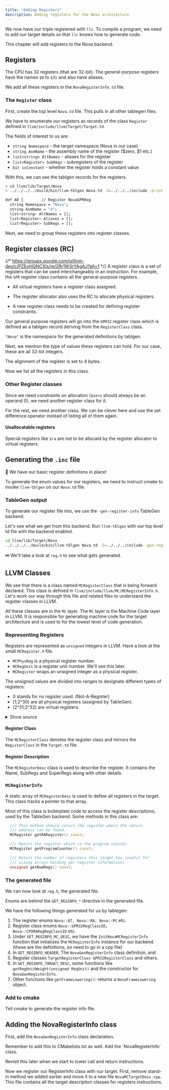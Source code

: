```yaml
---
title: "Adding Registers"
description: Adding registers for the Nova architecture.
---
```


We now have our triple registered with `llc`. To compile a program, we need
to add our target details so that `llc` knows how to generate code.

This chapter will add registers to the Nova backend.

<LinkCard href="https://www.cs.unibo.it/~solmi/teaching/arch_2002-2003/AssemblyLanguageProgDoc.pdf"
  title="Reference for the MIPS architecture"
  target="_blank"/>

## Registers
The CPU has 32 registers (that are 32-bit). The general-purpose registers have the names `$0` to `$31` and also have aliases.

We add all these registers in the `NovaRegisterInfo.td` file.

### The `Register` class
First, create the top level `Nova.td` file. This pulls in all other
tablegen files.

<CodeSnippet id="create-nova-td"/>

We have to enumerate our registers as records of the class `Register` defined in `llvm/include/llvm/Target/Target.td`.

The fields of interest to us are:
- `string Namespace` - the target namespace (Nova in our case)
- `string AsmName` - the assembly name of the register ($zero, $1 etc.)
- `list<string> AltNames` - aliases for the register
- `list<Register> SubRegs` - subregisters of the register
- `bit isConstant` - whether the register holds a constant value
<CodeSnippet id="nova-registers" collapse="11-36"/>

With this, we can see the tablgen records for the registers.

```bash title="Viewing the tablegen output" withOutput
> cd llvm/lib/Target/Nova
> ../../../../build/bin/llvm-tblgen Nova.td -I=../../../include -print-records | grep Nova

def A0 {        // Register NovaGPRReg
  string Namespace = "Nova";
  string AsmName = "4";
  list<string> AltNames = [];
  list<Register> Aliases = [];
  list<Register> SubRegs = [];
```

Next, we need to group these registers into register classes.
## Register classes (RC)
{/* https://groups.google.com/g/llvm-dev/c/PZEoHQNCXIs/m/2Rr1W3rYAgAJ?pli=1 */}
A register class is a set of registers that can be used interchangeably in an instruction. For example, the `GPR` register class contains all the general-purpose registers.

- All virtual registers have a register class assigned.

- The register allocator also uses the RC to allocate physical registers.

- A new register class needs to be created for defining register constraints.

Our general purpose registers will go into the `GPR32` register
class which is defined as a tablgen record deriving from the 
`RegisterClass` class.

<CodeSnippet id="nova-reg-class"/>

`"Nova"` is the namespace for the generated definitions by tablgen.

Next, we mention the type of values these registers can hold. 
For our case, these are all 32-bit integers.

<CodeSnippet id="nova-reg-class1"/>

The alignment of the register is set to 4 bytes.

<CodeSnippet id="nova-reg-class2"/>

Now we list all the registers in this class.

<CodeSnippet id="nova-reg-class3" beforeContext={3}/>

### Other Register classes
Since we need constraints on allocation (`$zero` should always be an operand 0),
we need another register class for it.

<CodeSnippet id="nova-rc-zero" beforeContext={3}/>

For the rest, we need another class. We can be clever here and
use the set difference operator instead of listing all of them again.

<CodeSnippet id="nova-rc-nonzero"/>

#### Unallocatable registers
Special registers like `$ra` are not to be allocatd by the register allocator to virtual registers.

<CodeSnippet id="nova-rc-unalloc"/>

## Generating the `.inc` file


🚀 We have our basic register definitions in place!

To generate the enum values for our registers, we need to instruct cmake to invoke
`llvm-tblgen` on our `Nova.td` file.

### TableGen output
To generate our register file into, we use the `-gen-register-info` TableGen backend.

<LinkCard href="https://llvm.org/docs/TableGen/BackEnds.html#registerinfo" title="Register Info TableGen backend"/>

Let's see what we get from this backend. Run `llvm-tblgen` with our top level td file 
with the backend enabled.
```bash title="Register info from td"
cd llvm/lib/Target/Nova
../../../../build/bin/llvm-tblgen Nova.td -I=../../../include -gen-register-info > reg.h

```

⏭️ We'll take a look at `reg.h` to see what gets generated.

## LLVM Classes
We see that there is a class named `MCRegisterClass` that is being forward declared. This class is defined in `llvm/include/llvm/MC/MCRegisterInfo.h`. Let's work our way through this file and related files to understand the register classes in LLVM.

All these classes are in the `MC` layer. The `MC` layer is the Machine Code layer in LLVM. It is responsible for generating machine code for the target architecture and is used to for the lowest level of code generation.

### Representing Registers
Registers are represented as `unsigned` integers in LLVM. Have a look
at the small `MCRegister.h` file.

- `MCPhysReg` is a physical register number.
- `MCRegUnit` is a register unit number. We'll see this later.
- `MCRegister` wraps an unsigned integer as a physical register.

The unsigned values are divided into ranges to designate different types of registers:

- 0 stands for no register used. (Not-A-Register)
- [1;2^30) are all physical registers (assigned by TableGen).
- [2^31;2^32) are virtual registers.

<details>
<summary>Show source</summary>
<CodeSnippet id="mc-register"/>
</details>

#### Register Class
The `MCRegisterClass` denotes the register class and mirrors the `RegisterClass` in the `Target.td` file.

#### Register Description
The `MCRegisterDesc` class is used to describe the register.
It contains the Name, SubRegs and SuperRegs along with other details.

### `MCRegisterInfo`
A static array of `MCRegisterDesc` is used to define all registers in the target.
This class tracks a pointer to that array.

Most of this class is boilerplate code to access the register descriptions,
used by the TableGen backend. Some methods in this class are:

```cpp
  /// This method should return the register where the return
  /// address can be found.
  MCRegister getRARegister() const;

  /// Return the register which is the program counter.
  MCRegister getProgramCounter() const;

  /// Return the number of registers this target has (useful for
  /// sizing arrays holding per register information)
  unsigned getNumRegs() const;
```

### The generated file
We can now look at `reg.h`, the generated file.

Enums are behind the `GET_REGINFO_*` directive in the generated file.

We have the following things generated for us by tablegen:

1. The register enums `Nova::AT, Nova::RA, Nova::PC` etc.
2. Register class enums `Nova::GPR32RegClassID, Nova::CPURARegRegClassID` etc.
3. Under `GET_REGINFO_MC_DESC`, we have the `InitNovaMCRegisterInfo` function that initializes the `MCRegisterInfo`
instance for our backend. (these are the definitions, so need to go in a cpp file)
4. In `GET_REGINFO_HEADER`, The `NovaGenRegisterInfo` class definition, and
5. Register classes `TargetRegisterClass GPR32RegisterClass` and others.
6. In `GET_REGINFO_TARGET_DESC`, some functions like `getRegUnitWeight(unsigned RegUnit)` and the constructor
for `NovaGenRegisterInfo`.
7. Other functions like `getFrameLowering()`: returns a `NovaFrameLowering` object.

### Add to cmake
Tell cmake to generate the register info file.
<CodeSnippet id='cmake-reg-info'/>

## Adding the NovaRegisterInfo class

First, add the `NovaGenRegisterInfo` class declaration.

<CodeSnippet id="reg-info1"/>
Remember to add this to CMakelists.txt as well.
<CodeSnippet id="cmake-reg-info-cpp"/>
Add the `NovaRegisterInfo` class.

<CodeSnippet id="reg-info2" beforeContext={4}/>

Revisit this later when we start to lower call and return instructions.

Now we register our RegisterInfo class with our target.
First, remove stand-in method we added earlier and move
it to a new file `NovaMCTargetDesc.cpp`. This file contains
all the target description classes for registers
instructions.
<CodeSnippet id="deleted-mc-init"/>

<CodeSnippet id="nova-mc-tdesc-1"/>
